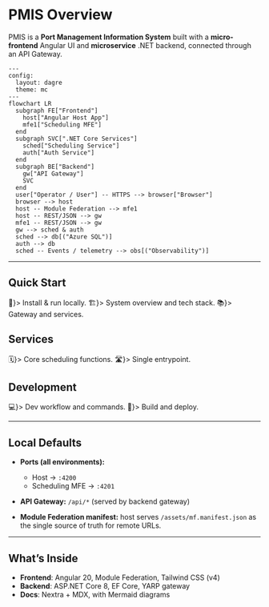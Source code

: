 # PMIS Overview

PMIS is a **Port Management Information System** built with a **micro-frontend** Angular UI and **microservice** .NET backend, connected through an API Gateway.

```mermaid
---
config:
  layout: dagre
  theme: mc
---
flowchart LR
  subgraph FE["Frontend"]
    host["Angular Host App"]
    mfe1["Scheduling MFE"]
  end
  subgraph SVC[".NET Core Services"]
    sched["Scheduling Service"]
    auth["Auth Service"]
  end
  subgraph BE["Backend"]
    gw["API Gateway"]
    SVC
  end
  user["Operator / User"] -- HTTPS --> browser["Browser"]
  browser --> host
  host -- Module Federation --> mfe1
  host -- REST/JSON --> gw
  mfe1 -- REST/JSON --> gw
  gw --> sched & auth
  sched --> db[("Azure SQL")]
  auth --> db
  sched -- Events / telemetry --> obs[("Observability")]
```

---

## Quick Start

<Cards>
  <Card title="Getting Started" href="./guides/getting-started" arrow className="!bg-transparent" icon={<span>🚀</span>}>
    Install & run locally.
  </Card>
  <Card title="Architecture" href="./guides/architecture" arrow className="!bg-transparent" icon={<span>🏗️</span>}>
    System overview and tech stack.
  </Card>
  <Card title="API Reference" href="./reference/overview" arrow className="!bg-transparent" icon={<span>📚</span>}>
    Gateway and services.
  </Card>
</Cards>

## Services

<Cards num={2}>
  <Card title="Scheduling Service" href="./reference/scheduling" arrow className="!bg-transparent" icon={<span>🗓️</span>}>
    Core scheduling functions.
  </Card>
  <Card title="API Gateway" href="./reference/gateway" arrow className="!bg-transparent" icon={<span>🛣️</span>}>
    Single entrypoint.
  </Card>
</Cards>

## Development

<Cards>
  <Card title="Local Development" href="./guides/development" arrow className="!bg-transparent" icon={<span>💻</span>}>
    Dev workflow and commands.
  </Card>
  <Card title="Deployment" href="./guides/deployment" arrow className="!bg-transparent" icon={<span>🚢</span>}>
    Build and deploy.
  </Card>
</Cards>


---

## Local Defaults

* **Ports (all environments):**

  * Host → `:4200`
  * Scheduling MFE → `:4201`
* **API Gateway:** `/api/*` (served by backend gateway)
* **Module Federation manifest:** host serves `/assets/mf.manifest.json` as the single source of truth for remote URLs.

---

## What’s Inside

* **Frontend**: Angular 20, Module Federation, Tailwind CSS (v4)
* **Backend**: ASP.NET Core 8, EF Core, YARP gateway
* **Docs**: Nextra + MDX, with Mermaid diagrams




